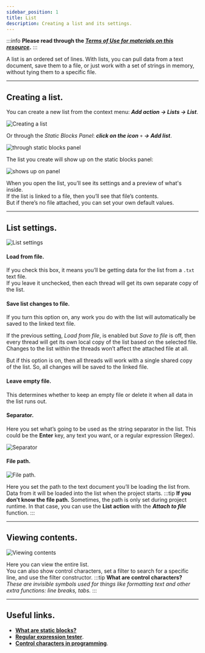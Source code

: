 ```yaml
---
sidebar_position: 1
title: List
description: Creating a list and its settings.
---
```

:::info **Please read through the [*Terms of Use for materials on this resource*](../../Disclaimer).**
:::

A list is an ordered set of lines. With lists, you can pull data from a text document, save them to a file, or just work with a set of strings in memory, without tying them to a specific file.  
_______________________________________________
## Creating a list.  
You can create a new list from the context menu: ***Add action → Lists → List***.

![Creating a list](./assets/Lists/Lists_pic1.png)

Or through the *Static Blocks Panel*: ***click on the icon*** `+` ***→ Add list***.

![through static blocks panel](./assets/Lists/Lists_pic2.png)

The list you create will show up on the static blocks panel:

![shows up on panel](./assets/Lists/Lists_pic3.png)

When you open the list, you’ll see its settings and a preview of what's inside.  
If the list is linked to a file, then you’ll see that file’s contents.  
But if there’s no file attached, you can set your own default values.  
_______________________________________________
## List settings.
![List settings](./assets/Lists/Lists_pic4.png)

#### Load from file.  
If you check this box, it means you’ll be getting data for the list from a `.txt` text file.  
If you leave it unchecked, then each thread will get its own separate copy of the list.

#### Save list changes to file.  
If you turn this option on, any work you do with the list will automatically be saved to the linked text file.

If the previous setting, *Load from file*, is enabled but *Save to file* is off, then every thread will get its own local copy of the list based on the selected file. Changes to the list within the threads won’t affect the attached file at all.

But if this option is on, then all threads will work with a single shared copy of the list. So, all changes will be saved to the linked file.

#### Leave empty file.  
This determines whether to keep an empty file or delete it when all data in the list runs out.

#### Separator.  
Here you set what’s going to be used as the string separator in the list. This could be the **Enter** key, any text you want, or a regular expression (Regex).

![Separator](./assets/Lists/Lists_pic5.png)

#### File path.
![File path.](./assets/Lists/Lists_pic6.png)

Here you set the path to the text document you’ll be loading the list from. Data from it will be loaded into the list when the project starts.
:::tip **If you don’t know the file path.**
Sometimes, the path is only set during project runtime. In that case, you can use the **List action** with the ***Attach to file*** function.
:::
_______________________________________________
## Viewing contents.
![Viewing contents](./assets/Lists/Lists_pic7.png)

Here you can view the entire list.  
You can also show control characters, set a filter to search for a specific line, and use the filter constructor.
:::tip **What are control characters?**
*These are invisible symbols used for things like formatting text and other extra functions: line breaks, tabs.*
:::
_______________________________________________
## Useful links.
- [**What are static blocks?**](../Static%20Block%20Panel/CommonPrinciples)
- [**Regular expression tester**](../../Tools/RegEx_Tester).
- [**Control characters in programming**](https://otus.ru/journal/simvoly-upravleniya-v-programmirovanii/).